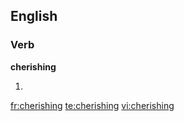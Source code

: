 ==English==
===Verb===
'''cherishing'''

#{{present participle of|[[cherish]]}}

[[fr:cherishing]]
[[te:cherishing]]
[[vi:cherishing]]